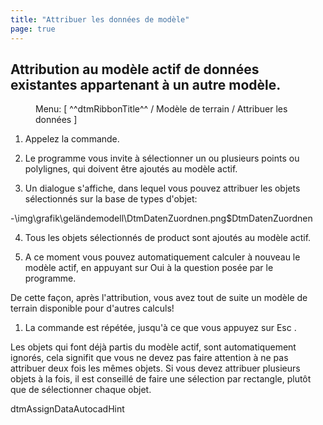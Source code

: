 ```yaml
---
title: "Attribuer les données de modèle"
page: true
---
```

## Attribution au mod&#232;le actif de donn&#233;es existantes appartenant &#224; un autre mod&#232;le.
 <Menu> Menu: [ ^^dtmRibbonTitle^^ / Modèle de terrain / Attribuer les données ] </Menu> 


1. Appelez la commande.

2. Le programme vous invite &#224; s&#233;lectionner un ou plusieurs points ou polylignes, qui doivent &#234;tre ajout&#233;s au mod&#232;le actif.

3. Un dialogue s&#39;affiche, dans lequel vous pouvez attribuer les objets s&#233;lectionn&#233;s sur la base de types d&#39;objet:

-<Image>\img\grafik\geländemodell\DtmDatenZuordnen.png$DtmDatenZuordnen</Image>


4. Tous les objets s&#233;lectionn&#233;s de <Placeholder>product</Placeholder> sont ajout&#233;s au mod&#232;le actif.

5. A ce moment vous pouvez automatiquement calculer &#224; nouveau le mod&#232;le actif, en appuyant sur <Border>Oui</Border>  &#224; la question pos&#233;e par le programme.



<Success>
De cette fa&#231;on, apr&#232;s l&#39;attribution, vous avez tout de suite un mod&#232;le de terrain disponible pour d&#39;autres calculs!
</Success>


1. La commande est r&#233;p&#233;t&#233;e, jusqu&#39;&#224; ce que vous appuyez sur <Border>Esc</Border> .




<Success>
Les objets qui font d&#233;j&#224; partis du mod&#232;le actif, sont automatiquement ignor&#233;s, cela signifit que vous ne devez pas faire attention &#224; ne pas attribuer deux fois les m&#234;mes objets.
</Success>

<Success>
Si vous devez attribuer plusieurs objets &#224; la fois, il est conseill&#233; de faire une s&#233;lection par rectangle, plut&#244;t que de s&#233;lectionner chaque objet.
</Success>


 <Placeholder>dtmAssignDataAutocadHint</Placeholder> 